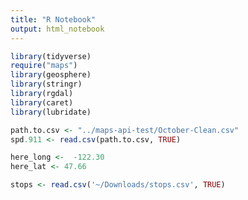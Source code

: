 ```yaml
---
title: "R Notebook"
output: html_notebook
---
```



```r
library(tidyverse)
require("maps")
library(geosphere)
library(stringr)
library(rgdal)
library(caret)
library(lubridate)

path.to.csv <- "../maps-api-test/October-Clean.csv"
spd.911 <- read.csv(path.to.csv, TRUE)

here_long <-  -122.30
here_lat <- 47.66

stops <- read.csv('~/Downloads/stops.csv', TRUE)
```


